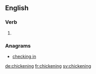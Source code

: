 ==English==

===Verb===
{{head|en}}

# {{present participle of|chicken}}

===Anagrams===
* [[checking in#English|checking in]]

[[de:chickening]]
[[fr:chickening]]
[[sv:chickening]]